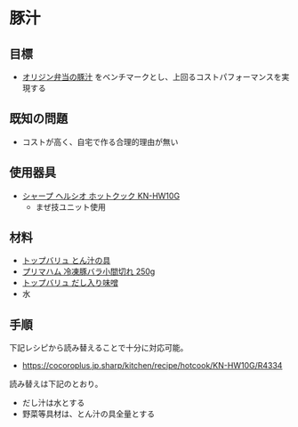 # 豚汁

## 目標

-   [オリジン弁当の豚汁](https://twitter.com/origin_pr/status/1378843611505168387) をベンチマークとし、上回るコストパフォーマンスを実現する

## 既知の問題

-   コストが高く、自宅で作る合理的理由が無い

## 使用器具

-   [シャープ ヘルシオ ホットクック KN-HW10G](https://jp.sharp/hotcook/products/knhw10g/)
    -   まぜ技ユニット使用

## 材料

-   [トップバリュ とん汁の具](https://www.topvalu.net/items/detail/4901810588541/)
-   [プリマハム 冷凍豚バラ小間切れ 250g](https://www.sej.co.jp/products/a/item/410095/)
-   [トップバリュ だし入り味噌](https://www.topvalu.net/items/detail/4549741149938/)
-   水

## 手順

下記レシピから読み替えることで十分に対応可能。

-   https://cocoroplus.jp.sharp/kitchen/recipe/hotcook/KN-HW10G/R4334

読み替えは下記のとおり。

-   だし汁は水とする
-   野菜等具材は、とん汁の具全量とする
